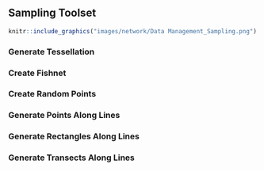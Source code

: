 

## Sampling Toolset

```r
knitr::include_graphics("images/network/Data Management_Sampling.png")
```


### Generate Tessellation


### Create Fishnet



### Create Random Points



### Generate Points Along Lines



### Generate Rectangles Along Lines



### Generate Transects Along Lines







